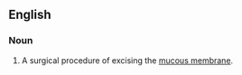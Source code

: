 ==English==

===Noun===
{{en-noun|mucotomies}}

# {{lb|en|medical}} A surgical procedure of excising the [[mucous membrane]].